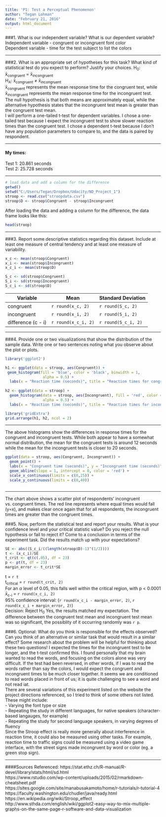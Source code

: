 ---
title: 'P1: Test a Perceptual Phenomenon'
author: "Tegan Lohman"
date: "February 21, 2016"
output: html_document
---

###1. What is our independent variable? What is our dependent variable?
Independent variable - congruent or incongruent font color  
Dependent variable - time for the test subject to list the colors

***

###2. What is an appropriate set of hypotheses for this task? What kind of statistical test do you expect to perform? Justify your choices.
H<sub>0</sub>: x&#772;<sub>congruent</sub> = x&#772;<sub>incongruent</sub>  
H<sub>A</sub>: x&#772;<sub>congruent</sub> &ne; x&#772;<sub>incongruent</sub>  
x&#772;<sub>congruent</sub> represents the mean response time for the congruent test, while x&#772;<sub>incongruent</sub> represents the mean response time for the incongruent test. The null hypothesis is that both means are approximately equal, while the alternative hypothesis states that the incongruent test mean is greater than the congruent test mean.  
I will perform a one-tailed t-test for dependent variables. I chose a one-tailed test because I expect the incongruent test to show slower reaction times than the congruent test. I chose a dependent t-test because I don't have any population parameters to compare to, and the data is paired by respondent.

***

#### My times:
Test 1: 20.861 seconds  
Test 2: 25.728 seconds

***

```{r, echo = FALSE} 
# load data and add a column for the difference
getwd()
setwd("C:/Users/Tegan/Dropbox/Udacity/ND_Project_1")
stroop <- read.csv("stroopdata.csv")
stroop$D <- stroop$Congruent - stroop$Incongruent
```
After loading the data and adding a column for the difference, the data frame looks like this:
```{r, echo = FALSE}
head(stroop)

```

***
###3. Report some descriptive statistics regarding this dataset. Include at least one measure of central tendency and at least one measure of variability.
```{r, echo = FALSE}
x_c <- mean(stroop$Congruent)
x_i <- mean(stroop$Incongruent)
x_c_i <- mean(stroop$D) 

S_c <- sd(stroop$Congruent)
S_i <- sd(stroop$Incongruent)
S_c_i <- sd(stroop$D)


```
 Variable | Mean | Standard Deviation
------------- | ------------- | -------------
congruent | `r round(x_c, 2)` | `r round(S_c, 2)`
incongruent | `r round(x_i, 2)` | `r round(S_i, 2)`
difference (c - i) | `r round(x_c_i, 2)` | `r round(S_c_i, 2)`


***

###4. Provide one or two visualizations that show the distribution of the sample data. Write one or two sentences noting what you observe about the plot or plots.
```{r, echo = FALSE}

library('ggplot2')

h1 <- ggplot(data = stroop, aes(Congruent)) +
 geom_histogram(fill = 'blue', color = 'black', binwidth = 1,
                 alpha = 0.5) +
  labs(x = "Reaction time (seconds)", title = "Reaction times for congruent tests") 
  
h2 <- ggplot(data = stroop) +
  geom_histogram(data = stroop, aes(Incongruent), fill = 'red', color = 'black', binwidth = 1,
                 alpha = 0.5) +
  labs(x = "Reaction time (seconds)", title = "Reaction times for incongruent tests") 

library('gridExtra')
grid.arrange(h1, h2, ncol = 2)
```

***

The above histograms show the differences in response times for the congruent and incongruent tests. While both appear to have a somewhat normal distribution, the mean for the congruent tests is around 12 seconds while the mean for the incongruent tests is closer to 20 seconds.

```{r, echo = FALSE}
ggplot(data = stroop, aes(Congruent, Incongruent)) +
  geom_point() +
  labs(x = "Congruent time (seconds)", y = "Incongruent time (seconds)", title = "Scatter plot of incongruent vs. congruent times") +
  geom_abline(slope = 1, intercept = 0, color = 'red') +
  scale_x_continuous(limits = c(0,25)) +
  scale_y_continuous(limits = c(0,40))

```
```{r}



```
***

The chart above shows a scatter plot of respondents' incongruent vs. congruent times. The red line represents where equal times would fall (y=x), and makes clear once again that for all respondents, the incongruent times are greater than the congruent times.

###5. Now, perform the statistical test and report your results. What is your confidence level and your critical statistic value? Do you reject the null hypothesis or fail to reject it? Come to a conclusion in terms of the experiment task. Did the results match up with your expectations?
```{r, echo = FALSE}

SE <- abs((S_c_i/((length(stroop$D)-1)^(1/2))))
t <- (x_c_i)/SE
t_crit <- qt(c(.05), df = 23)
p <- pt(t, df = 23)
margin_error <- t_crit*SE

```
t = `r t`    
t<sub>critical</sub> = `r round(t_crit, 2)`    
For an $\alpha$ level of 0.05, this falls well within the critical region, with p < 0.0001   
x&#772;<sub>c-i</sub> =  `r round(x_c_i, 2)`   
95% confidence interval: (`r round(x_c_i - margin_error, 2)`, `r round(x_c_i + margin_error, 2)`)    
Decision: Reject H<sub>0</sub>
Yes, the results matched my expectation. The difference between the congruent test mean and incongruent test mean was so significant, the possiblity of it occurring randomly was `r p`.

 
###6. Optional: What do you think is responsible for the effects observed? Can you think of an alternative or similar task that would result in a similar effect? Some research about the problem will be helpful for thinking about these two questions!
I expected the times for the incongruent test to be longer, and the t-test confirmed this. I found personally that my brain wanted to read the words, and focusing on the colors alone was very difficult. If the test had been reversed, in other words, if I was to read the words rather than say the colors, I would expect the congruent and incongruent times to be much closer together. It seems we are conditioned to read words placed in front of us; it is quite challenging to see a word and not read iat.  
There are several variations of this experiment listed on the website the project directions referenced, so I tried to think of some others not listed. These might include:  
  - Varying the font type or size   
  - Repeating the study in different languages, for native speakers (character-based langauges, for example)   
  - Repeating the study for second language speakers, in varying degrees of fluency    
Since the Stroop effect is really more generally about interference in reaction time, it could also be measured using other tasks. For example, reaction time to traffic signs could be measured using a video game interface, with the street signs made incongruent by word or color (eg. a green stop sign).  

***
####Sources Referenced:
https://stat.ethz.ch/R-manual/R-devel/library/stats/html/sd.html  
https://www.rstudio.com/wp-content/uploads/2015/02/rmarkdown-cheatsheet.pdf  
https://sites.google.com/site/manabusakamoto/home/r-tutorials/r-tutorial-4  
https://faculty.washington.edu/chudler/java/ready.html  
https://en.wikipedia.org/wiki/Stroop_effect
http://www.sthda.com/english/wiki/ggplot2-easy-way-to-mix-multiple-graphs-on-the-same-page-r-software-and-data-visualization

